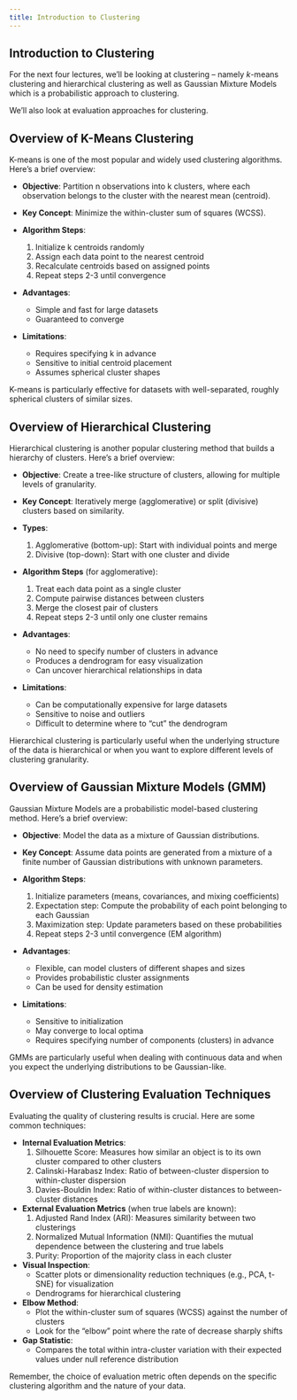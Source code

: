 ```yaml
---
title: Introduction to Clustering
---
```


## Introduction to Clustering

For the next four lectures, we'll be looking at clustering -- namely $k$-means
clustering and hierarchical clustering as well as Gaussian Mixture Models which
is a probabilistic approach to clustering.

We'll also look at evaluation approaches for clustering.


## Overview of K-Means Clustering

K-means is one of the most popular and widely used clustering algorithms. Here's a brief overview:

- **Objective**: Partition n observations into k clusters, where each observation belongs to the cluster with the nearest mean (centroid).

- **Key Concept**: Minimize the within-cluster sum of squares (WCSS).

- **Algorithm Steps**:
  1. Initialize k centroids randomly
  2. Assign each data point to the nearest centroid
  3. Recalculate centroids based on assigned points
  4. Repeat steps 2-3 until convergence

- **Advantages**:
  - Simple and fast for large datasets
  - Guaranteed to converge

- **Limitations**:
  - Requires specifying k in advance
  - Sensitive to initial centroid placement
  - Assumes spherical cluster shapes

K-means is particularly effective for datasets with well-separated, roughly spherical clusters of similar sizes.


## Overview of Hierarchical Clustering

Hierarchical clustering is another popular clustering method that builds a hierarchy of clusters. Here's a brief overview:

- **Objective**: Create a tree-like structure of clusters, allowing for multiple levels of granularity.

- **Key Concept**: Iteratively merge (agglomerative) or split (divisive) clusters based on similarity.

- **Types**:
  1. Agglomerative (bottom-up): Start with individual points and merge
  2. Divisive (top-down): Start with one cluster and divide

- **Algorithm Steps** (for agglomerative):
  1. Treat each data point as a single cluster
  2. Compute pairwise distances between clusters
  3. Merge the closest pair of clusters
  4. Repeat steps 2-3 until only one cluster remains

- **Advantages**:
  - No need to specify number of clusters in advance
  - Produces a dendrogram for easy visualization
  - Can uncover hierarchical relationships in data

- **Limitations**:
  - Can be computationally expensive for large datasets
  - Sensitive to noise and outliers
  - Difficult to determine where to "cut" the dendrogram

Hierarchical clustering is particularly useful when the underlying structure of the data is hierarchical or when you want to explore different levels of clustering granularity.


## Overview of Gaussian Mixture Models (GMM)

Gaussian Mixture Models are a probabilistic model-based clustering method. Here's a brief overview:

- **Objective**: Model the data as a mixture of Gaussian distributions.

- **Key Concept**: Assume data points are generated from a mixture of a finite number of Gaussian distributions with unknown parameters.

- **Algorithm Steps**:
  1. Initialize parameters (means, covariances, and mixing coefficients)
  2. Expectation step: Compute the probability of each point belonging to each Gaussian
  3. Maximization step: Update parameters based on these probabilities
  4. Repeat steps 2-3 until convergence (EM algorithm)

- **Advantages**:
  - Flexible, can model clusters of different shapes and sizes
  - Provides probabilistic cluster assignments
  - Can be used for density estimation

- **Limitations**:
  - Sensitive to initialization
  - May converge to local optima
  - Requires specifying number of components (clusters) in advance

GMMs are particularly useful when dealing with continuous data and when you expect the underlying distributions to be Gaussian-like.


## Overview of Clustering Evaluation Techniques

Evaluating the quality of clustering results is crucial. Here are some common techniques:

- **Internal Evaluation Metrics**:
  1. Silhouette Score: Measures how similar an object is to its own cluster compared to other clusters
  2. Calinski-Harabasz Index: Ratio of between-cluster dispersion to within-cluster dispersion
  3. Davies-Bouldin Index: Ratio of within-cluster distances to between-cluster distances

- **External Evaluation Metrics** (when true labels are known):
  1. Adjusted Rand Index (ARI): Measures similarity between two clusterings
  2. Normalized Mutual Information (NMI): Quantifies the mutual dependence between the clustering and true labels
  3. Purity: Proportion of the majority class in each cluster

- **Visual Inspection**:
  - Scatter plots or dimensionality reduction techniques (e.g., PCA, t-SNE) for visualization
  - Dendrograms for hierarchical clustering

- **Elbow Method**:
  - Plot the within-cluster sum of squares (WCSS) against the number of clusters
  - Look for the "elbow" point where the rate of decrease sharply shifts

- **Gap Statistic**:
  - Compares the total within intra-cluster variation with their expected values under null reference distribution

Remember, the choice of evaluation metric often depends on the specific clustering algorithm and the nature of your data.

